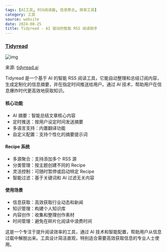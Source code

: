 ```yaml
---
tags: [AI工具, RSS阅读器, 信息聚合, 效率工具]
category: 工具
source: website
date: 2024-08-25
title: Tidyread - AI 驱动的智能 RSS 阅读助手
---
```


### [Tidyread](https://tidyread.ai/)

![img](https://img.mengpeng.tech/i/2024/12/10/6757d0ac10e19.webp)

来源: [tidyread.ai](https://tidyread.ai/)

Tidyread 是一个基于 AI 的智能 RSS 阅读工具，它能自动整理和总结订阅内容，生成定制化的信息摘要，并在指定时间推送给用户。通过 AI 技术，帮助用户在信息爆炸时代更高效地获取知识。

#### 核心功能
- AI 摘要：智能总结文章核心内容
- 定时推送：按用户设定时间发送摘要
- 多语言支持：内置翻译功能
- 自定义配置：支持个性化的摘要提示词

#### Recipe 系统
- 多源聚合：支持添加多个 RSS 源
- 分类管理：按主题创建不同的 Recipe
- 灵活控制：可随时暂停或启动特定 Recipe
- 智能过滤：基于关键词和 AI 过滤无关内容

#### 使用场景
- 信息获取：高效获取行业动态和新闻
- 知识管理：构建个人知识库
- 内容创作：收集和整理创作素材
- 时间管理：避免在碎片化阅读中浪费时间

这是一个专注于提升阅读效率的工具，通过 AI 技术和智能配置，帮助用户从信息过载中解脱出来。工具设计简洁直观，特别适合需要高效获取信息的专业人士使用。 
